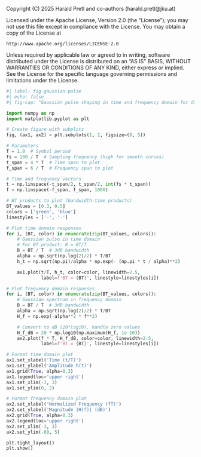 ::: {.content-hidden}
Copyright (C) 2025 Harald Pretl and co-authors (harald.pretl@jku.at)

Licensed under the Apache License, Version 2.0 (the "License");
you may not use this file except in compliance with the License.
You may obtain a copy of the License at

    http://www.apache.org/licenses/LICENSE-2.0

Unless required by applicable law or agreed to in writing, software
distributed under the License is distributed on an "AS IS" BASIS,
WITHOUT WARRANTIES OR CONDITIONS OF ANY KIND, either express or implied.
See the License for the specific language governing permissions and
limitations under the License.
:::

```python
#| label: fig-gaussian-pulse
#| echo: false
#| fig-cap: "Gaussian pulse shaping in time and frequency domain for different bandwidth-time products BT."

import numpy as np
import matplotlib.pyplot as plt

# Create figure with subplots
fig, (ax1, ax2) = plt.subplots(1, 2, figsize=(8, 5))

# Parameters
T = 1.0  # Symbol period
fs = 100 / T  # Sampling frequency (high for smooth curves)
t_span = 4 * T  # Time span to plot
f_span = 6 / T  # Frequency span to plot

# Time and frequency vectors
t = np.linspace(-t_span/2, t_span/2, int(fs * t_span))
f = np.linspace(-f_span, f_span, 1000)

# BT products to plot (bandwidth-time products)
BT_values = [0.3, 0.5]
colors = ['green', 'blue']
linestyles = ['-', '-']

# Plot time domain responses
for i, (BT, color) in enumerate(zip(BT_values, colors)):
    # Gaussian pulse in time domain
    # For BT product: B = BT/T
    B = BT / T  # 3dB bandwidth
    alpha = np.sqrt(np.log(2)/2) * T/BT
    h_t = np.sqrt(np.pi)/alpha * np.exp(- (np.pi * t / alpha)**2)

    ax1.plot(t/T, h_t, color=color, linewidth=2.5, 
             label=f'BT = {BT}', linestyle=linestyles[i])

# Plot frequency domain responses
for i, (BT, color) in enumerate(zip(BT_values, colors)):
    # Gaussian spectrum in frequency domain
    B = BT / T  # 3dB bandwidth
    alpha = np.sqrt(np.log(2)/2) * T/BT
    H_f = np.exp(-alpha**2 * f**2)

    # Convert to dB (20*log10), handle zero values
    H_f_dB = 20 * np.log10(np.maximum(H_f, 1e-10))
    ax2.plot(f * T, H_f_dB, color=color, linewidth=2.5, 
             label=f'BT = {BT}', linestyle=linestyles[i])

# Format time domain plot
ax1.set_xlabel('Time (t/T)')
ax1.set_ylabel('Amplitude h(t)')
ax1.grid(True, alpha=0.3)
ax1.legend(loc='upper right')
ax1.set_xlim(-3, 3)
ax1.set_ylim(0, 2)

# Format frequency domain plot
ax2.set_xlabel('Normalized Frequency (fT)')
ax2.set_ylabel('Magnitude |H(f)| (dB)')
ax2.grid(True, alpha=0.3)
ax2.legend(loc='upper right')
ax2.set_xlim(-3, 3)
ax2.set_ylim(-60, 5)

plt.tight_layout()
plt.show()
```